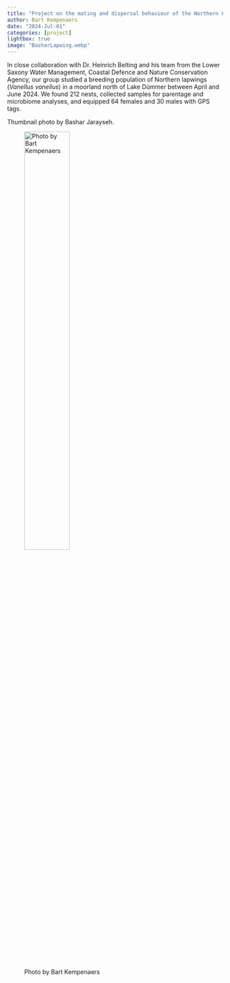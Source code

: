 ```yaml
---
title: "Project on the mating and dispersal behaviour of the Northern Lapwing off to a good start" 
author: Bart Kempenaers
date: "2024-Jul-01"
categories: [project]
lightbox: true
image: "BasharLapwing.webp"
---
```


In close collaboration with Dr. Heinrich Belting and his team from the Lower Saxony Water Management, Coastal Defence and Nature Conservation Agency, our group studied a breeding population of Northern lapwings (*Vanellus vanellus*) in a moorland north of Lake Dümmer between April and June 2024. We found 212 nests, collected samples for parentage and microbiome analyses, and equipped 64 females and 30 males with GPS tags.   

Thumbnail photo by Bashar Jarayseh.

![Photo by Bart Kempenaers](EunbiKimDuemmer.webp){width=50%}
